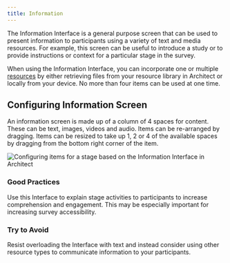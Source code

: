 ```yaml
---
title: Information
---
```


<InterfaceSummary
  title="Ego Form"
  image="/assets/img/interface-documentation/information/example.png"
  type="Utility"
  creates="Does not create entities"
  usesprompts="false"
/>

The Information Interface is a general purpose screen that can be used to present information to participants using a variety of text and media resources. For example, this screen can be useful to introduce a study or to provide instructions or context for a particular stage in the survey.

When using the Information Interface, you can incorporate one or multiple [resources](../key-concepts/resources) by either retrieving files from your resource library in Architect or locally from your device. No more than four items can be used at one time.

## Configuring Information Screen

An information screen is made up of a column of 4 spaces for content. These can be text, images, videos and audio. Items can be re-arranged by dragging. Items can be resized to take up 1, 2 or 4 of the available spaces by dragging from the bottom right corner of the item.

![Configuring items for a stage based on the Information Interface in Architect](/assets/img/interface-documentation/information/architect-items.png)

### Good Practices

<GoodPractice>

Use this Interface to explain stage activities to participants to increase comprehension and engagement. This may be especially important for increasing survey accessibility.

</GoodPractice>

### Try to Avoid

<BadPractice>
  Resist overloading the Interface with text and instead consider using other
  resource types to communicate information to your participants.
</BadPractice>
